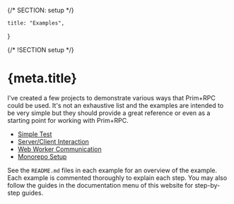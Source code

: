 {/* SECTION: setup */}

	title: "Examples",
}

{/* !SECTION setup */}

# {meta.title}

I've created a few projects to demonstrate various ways that Prim+RPC could be used. It's not an exhaustive list and the
examples are intended to be very simple but they should provide a great reference or even as a starting point for
working with Prim+RPC.

- [Simple Test](https://github.com/doseofted/prim-rpc-examples/tree/main/examples/01-simple-test)
- [Server/Client Interaction](https://github.com/doseofted/prim-rpc-examples/tree/main/examples/02-client-server)
- [Web Worker Communication](https://github.com/doseofted/prim-rpc-examples/tree/main/examples/03-web-worker)
- [Monorepo Setup](https://github.com/doseofted/prim-rpc-examples/tree/main/examples/04-monorepo)

See the `README.md` files in each example for an overview of the example. Each example is commented thoroughly to
explain each step. You may also follow the guides in the documentation menu of this website for step-by-step guides.
